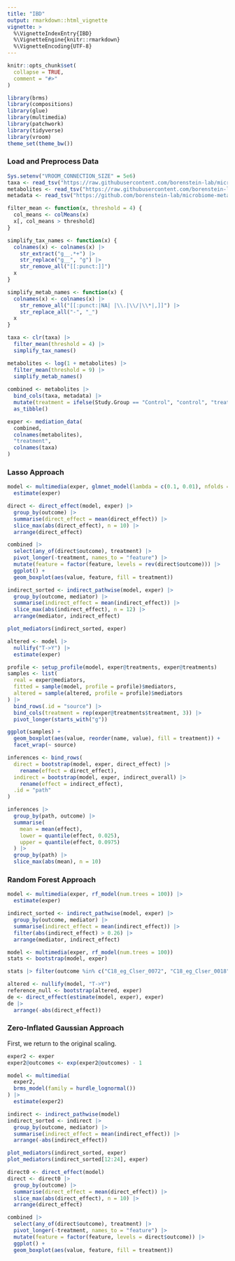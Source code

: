 ```yaml
---
title: "IBD"
output: rmarkdown::html_vignette
vignette: >
  %\VignetteIndexEntry{IBD}
  %\VignetteEngine{knitr::rmarkdown}
  %\VignetteEncoding{UTF-8}
---
```


```r
knitr::opts_chunk$set(
  collapse = TRUE,
  comment = "#>"
)
```

```r
library(brms)
library(compositions)
library(glue)
library(multimedia)
library(patchwork)
library(tidyverse)
library(vroom)
theme_set(theme_bw())
```

### Load and Preprocess Data

```r
Sys.setenv("VROOM_CONNECTION_SIZE" = 5e6)
taxa <- read_tsv("https://raw.githubusercontent.com/borenstein-lab/microbiome-metabolome-curated-data/main/data/processed_data/FRANZOSA_IBD_2019/genera.tsv")[, -1]
metabolites <- read_tsv("https://raw.githubusercontent.com/borenstein-lab/microbiome-metabolome-curated-data/main/data/processed_data/FRANZOSA_IBD_2019/mtb.tsv")[, -1]
metadata <- read_tsv("https://github.com/borenstein-lab/microbiome-metabolome-curated-data/raw/main/data/processed_data/FRANZOSA_IBD_2019/metadata.tsv")
```

```r
filter_mean <- function(x, threshold = 4) {
  col_means <- colMeans(x)
  x[, col_means > threshold]
}

simplify_tax_names <- function(x) {
  colnames(x) <- colnames(x) |>
    str_extract("g__.*+") |>
    str_replace("g__", "g") |>
    str_remove_all("[[:punct:]]")
  x
}

simplify_metab_names <- function(x) {
  colnames(x) <- colnames(x) |>
    str_remove_all("[[:punct:|NA| |\\.|\\/|\\*|,]]") |>
    str_replace_all("-", "_")
  x
}
```

```r
taxa <- clr(taxa) |>
  filter_mean(threshold = 4) |>
  simplify_tax_names()

metabolites <- log(1 + metabolites) |>
  filter_mean(threshold = 9) |>
  simplify_metab_names()
  
combined <- metabolites |>
  bind_cols(taxa, metadata) |>
  mutate(treatment = ifelse(Study.Group == "Control", "control", "treatment")) |>
  as_tibble()

exper <- mediation_data(
  combined, 
  colnames(metabolites),
  "treatment",
  colnames(taxa)
)
```

### Lasso Approach

```r
model <- multimedia(exper, glmnet_model(lambda = c(0.1, 0.01), nfolds = 3)) |>
  estimate(exper)
```

```r
direct <- direct_effect(model, exper) |>
  group_by(outcome) |>
  summarise(direct_effect = mean(direct_effect)) |>
  slice_max(abs(direct_effect), n = 10) |>
  arrange(direct_effect)

combined |>
  select(any_of(direct$outcome), treatment) |>
  pivot_longer(-treatment, names_to = "feature") |>
  mutate(feature = factor(feature, levels = rev(direct$outcome))) |>
  ggplot() +
  geom_boxplot(aes(value, feature, fill = treatment))
```

```r
indirect_sorted <- indirect_pathwise(model, exper) |>
  group_by(outcome, mediator) |>
  summarise(indirect_effect = mean(indirect_effect)) |>
  slice_max(abs(indirect_effect), n = 12) |>
  arrange(mediator, indirect_effect)
```

```r
plot_mediators(indirect_sorted, exper)
```

```r
altered <- model |>
  nullify("T->Y") |>
  estimate(exper)

profile <- setup_profile(model, exper@treatments, exper@treatments)
samples <- list(
  real = exper@mediators,
  fitted = sample(model, profile = profile)$mediators,
  altered = sample(altered, profile = profile)$mediators
) |>
  bind_rows(.id = "source") |>
  bind_cols(treatment = rep(exper@treatments$treatment, 3)) |>
  pivot_longer(starts_with("g"))

ggplot(samples) +
  geom_boxplot(aes(value, reorder(name, value), fill = treatment)) +
  facet_wrap(~ source)
```

```r
inferences <- bind_rows(
  direct = bootstrap(model, exper, direct_effect) |>
    rename(effect = direct_effect),
  indirect = bootstrap(model, exper, indirect_overall) |>
    rename(effect = indirect_effect),
  .id = "path" 
)

inferences |>
  group_by(path, outcome) |>
  summarise(
    mean = mean(effect),
    lower = quantile(effect, 0.025), 
    upper = quantile(effect, 0.0975)
  ) |>
  group_by(path) |>
  slice_max(abs(mean), n = 10)
```
### Random Forest Approach

```r
model <- multimedia(exper, rf_model(num.trees = 100)) |>
  estimate(exper)

indirect_sorted <- indirect_pathwise(model, exper) |>
  group_by(outcome, mediator) |>
  summarise(indirect_effect = mean(indirect_effect)) |>
  filter(abs(indirect_effect) > 0.26) |>
  arrange(mediator, indirect_effect)
```

```r
model <- multimedia(exper, rf_model(num.trees = 100))
stats <- bootstrap(model, exper)

stats |> filter(outcome %in% c("C18_eg_Clser_0072", "C18_eg_Clser_0018", "C18_eg_Clser_0121")) |> ggplot() + geom_histogram(aes(direct_effect)) + facet_wrap(~ outcome)

altered <- nullify(model, "T->Y")
reference_null <- bootstrap(altered, exper)
de <- direct_effect(estimate(model, exper), exper)
de |>
  arrange(-abs(direct_effect))
```

### Zero-Inflated Gaussian Approach

First, we return to the original scaling.

```r
exper2 <- exper
exper2@outcomes <- exp(exper2@outcomes) - 1
```

```r
model <- multimedia(
  exper2,
  brms_model(family = hurdle_lognormal())
) |>
  estimate(exper2)
```

```r
indirect <- indirect_pathwise(model)
indirect_sorted <- indirect |>
  group_by(outcome, mediator) |>
  summarise(indirect_effect = mean(indirect_effect)) |>
  arrange(-abs(indirect_effect))
```

```r
plot_mediators(indirect_sorted, exper)
plot_mediators(indirect_sorted[12:24], exper)
```

```r
direct0 <- direct_effect(model)
direct <- direct0 |>
  group_by(outcome) |>
  summarise(direct_effect = mean(direct_effect)) |>
  slice_max(abs(direct_effect), n = 10) |>
  arrange(direct_effect)

combined |>
  select(any_of(direct$outcome), treatment) |>
  pivot_longer(-treatment, names_to = "feature") |>
  mutate(feature = factor(feature, levels = direct$outcome)) |>
  ggplot() +
  geom_boxplot(aes(value, feature, fill = treatment))
```
